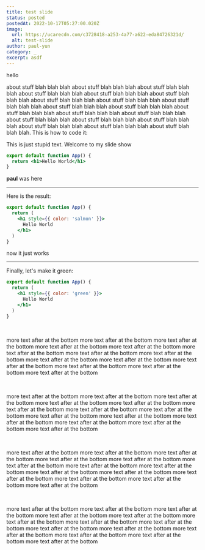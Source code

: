 ```yaml
---
title: test slide
status: posted
postedAt: 2022-10-17T05:27:00.020Z
image:
  url: https://ucarecdn.com/c3728418-a253-4a77-a622-eda84726321d/
  alt: test-slide
author: paul-yun
category: _
excerpt: asdf
---
```

h﻿ello


about stuff blah blah blah about stuff blah blah blah about stuff blah blah blah about stuff blah blah blah about stuff blah blah blah about stuff blah blah blah about stuff blah blah blah about stuff blah blah blah about stuff blah blah blah about stuff blah blah blah about stuff blah blah blah about stuff blah blah blah about stuff blah blah blah about stuff blah blah blah about stuff blah blah blah about stuff blah blah blah about stuff blah blah blah about stuff blah blah blah about stuff blah blah blah about stuff blah blah blah. This is how to code it:

<Slides>

This is just stupid text.
Welcome to my slide show

```jsx App.js preview
export default function App() {
  return <h1>Hello World</h1>
}
```

**paul** was here

---

Here is the result:

```jsx App.js preview focus=3:5
export default function App() {
  return (
    <h1 style={{ color: 'salmon' }}>
      Hello World
    </h1>
  )
}
```

now it just works

---

Finally, let's make it green:

```jsx App.js preview focus=3
export default function App() {
  return (
    <h1 style={{ color: 'green' }}>
      Hello World
    </h1>
  )
}
```

</Slides>

<br />

more text after at the bottom more text after at the bottom more text after at the bottom more text after at the bottom more text after at the bottom more text after at the bottom more text after at the bottom more text after at the bottom more text after at the bottom more text after at the bottom more text after at the bottom more text after at the bottom more text after at the bottom more text after at the bottom

<br />

more text after at the bottom more text after at the bottom more text after at the bottom more text after at the bottom more text after at the bottom more text after at the bottom more text after at the bottom more text after at the bottom more text after at the bottom more text after at the bottom more text after at the bottom more text after at the bottom more text after at the bottom more text after at the bottom

<br />

more text after at the bottom more text after at the bottom more text after at the bottom more text after at the bottom more text after at the bottom more text after at the bottom more text after at the bottom more text after at the bottom more text after at the bottom more text after at the bottom more text after at the bottom more text after at the bottom more text after at the bottom more text after at the bottom

<br />

more text after at the bottom more text after at the bottom more text after at the bottom more text after at the bottom more text after at the bottom more text after at the bottom more text after at the bottom more text after at the bottom more text after at the bottom more text after at the bottom more text after at the bottom more text after at the bottom more text after at the bottom more text after at the bottom
